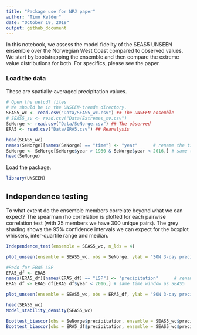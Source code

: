 ```yaml
---
title: "Package use for NPJ paper"
author: "Timo Kelder"
date: "October 19, 2019"
output: github_document 
---
```



In this notebook, we assess the model fidelity of the SEAS5 UNSEEN ensemble over the Norwegian West Coast compared to observed values. We start by bootstrapping  the ensemble and then compare the extreme value distributions for both. For specifics, please see the paper.

### Load the data
These are spatially-averaged precipitation values. 

```r
# Open the netcdf files
# We should be in the UNSEEN-trends directory.
SEAS5_wc <- read.csv("Data/SEAS5_wc.csv") ## The UNSEEN ensemble
# SEAS5_sv <- read.csv("Data/Extremes_sv.csv")
SeNorge <- read.csv("Data/SeNorge.csv") ## The observed
ERA5 <- read.csv("Data/ERA5.csv") ## Reanalysis
```


```r
head(SEAS5_wc)
names(SeNorge)[names(SeNorge) == "time"] <- "year"      # rename the time variable to 'year', in order for the functions to work.
SeNorge <- SeNorge[SeNorge$year > 1980 & SeNorge$year < 2016,] # same time window as SEAS5
head(SeNorge)
```
Load the package.
```r
library(UNSEEN)
```

## Independence testing
To what extent do the ensemble members correlate beyond what we can expect? The spearman rho correlation is plotted for each pairwise correlation test (with 25 members we have 300 unique pairs). The grey shading shows the 95% confidence intervals we can expect for the boxplot whiskers, inter-quartile range and median. 


```r
Independence_test(ensemble = SEAS5_wc, n_lds = 4)
```

```r
plot_unseen(ensemble = SEAS5_wc, obs = SeNorge, ylab = "SON 3-day precipitation (mm)")

#Redo for ERA5 LSP
ERA5_df <- ERA5
names(ERA5_df)[names(ERA5_df) == "LSP"] <- "precipitation"      # rename the time variable to 'year', in order for the functions to work.
ERA5_df <- ERA5_df[ERA5_df$year < 2016,] # same time window as SEAS5

plot_unseen(ensemble = SEAS5_wc, obs = ERA5_df, ylab = "SON 3-day precipitation (mm)")
```

```r
head(SEAS5_wc)
Model_stability_density(SEAS5_wc)
```

```r
Boottest_biascor(obs = SeNorge$precipitation, ensemble = SEAS5_wc$precipitation)
Boottest_biascor(obs = ERA5_df$precipitation, ensemble = SEAS5_wc$precipitation)
```